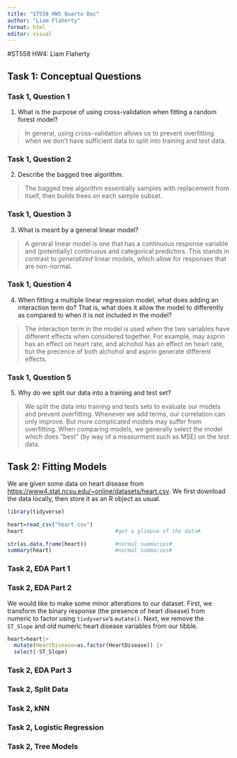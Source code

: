 ```yaml
---
title: "ST558 HW5 Quarto Doc"
author: "Liam Flaherty"
format: html
editor: visual
---
```

#ST558 HW4: Liam Flaherty

## Task 1: Conceptual Questions

### Task 1, Question 1
1. What is the purpose of using cross-validation when fitting a random forest model?

> In general, using cross-validation allows us to prevent overfitting when we don't have sufficient data to split into training and test data.


### Task 1, Question 2
2. Describe the bagged tree algorithm.

> The bagged tree algorithm essentially samples with replacement from itself, then builds trees on each sample subset.


### Task 1, Question 3

3. What is meant by a general linear model?

> A general linear model is one that has a continuous response variable and (potentially) continuous and categorical predictors. This stands in contrast to *generalized* linear models, which allow for responses that are non-normal.


### Task 1, Question 4

4. When fitting a multiple linear regression model, what does adding an interaction term do? That is, what does it allow the model to differently as compared to when it is not included in the model?

> The interaction term in the model is used when the two variables have different effects when considered together. For example, may asprin has an effect on heart rate, and alchohol has an effect on heart rate, but the precence of both alchohol and asprin generate different effects.


### Task 1, Question 5

5. Why do we split our data into a training and test set?

> We split the data into training and tests sets to evaluate our models and prevent overfitting. Whenever we add terms, our correlation can only improve. But more complicated models may suffer from overfitting. When comparing models, we generally select the model which does "best" (by way of a measurment such as MSE) on the *test* data.



## Task 2: Fitting Models

We are given some data on heart disease from  <https://www4.stat.ncsu.edu/~online/datasets/heart.csv>. We first download the data locally, then store it as an R object as usual.

```r
library(tidyverse)

heart=read_csv("heart.csv")
heart                             #get a glimpse of the data#

str(as.data.frame(heart))         #normal summaries#
summary(heart)                    #normal summaries#

```


### Task 2, EDA Part 1




### Task 2, EDA Part 2

We would like to make some minor alterations to our dataset. First, we transform the binary response (the presence of heart disease) from numeric to factor using `tivdyverse`'s `mutate()`. Next, we remove the `ST_Slope` and old numeric heart disease variables from our tibble.

```r
heart=heart|>
  mutate(HeartDisease=as.factor(HeartDisease)) |>
  select(-ST_Slope)
```


### Task 2, EDA Part 3


### Task 2, Split Data


### Task 2, kNN


### Task 2, Logistic Regression


### Task 2, Tree Models